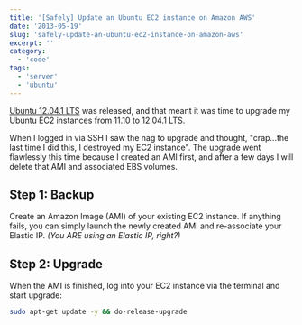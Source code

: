 ```yaml
---
title: '[Safely] Update an Ubuntu EC2 instance on Amazon AWS'
date: '2013-05-19'
slug: 'safely-update-an-ubuntu-ec2-instance-on-amazon-aws'
excerpt: ''
category:
  - 'code'
tags:
  - 'server'
  - 'ubuntu'
---
```


[Ubuntu 12.04.1 LTS](http://www.ubuntu.com/download/server) was released, and that meant it was time to upgrade my Ubuntu EC2 instances from 11.10 to 12.04.1 LTS.

When I logged in via SSH I saw the nag to upgrade and thought, "crap...the last time I did this, I destroyed my EC2 instance". The upgrade went flawlessly this time because I created an AMI first, and after a few days I will delete that AMI and associated EBS volumes.

## Step 1: Backup

Create an Amazon Image (AMI) of your existing EC2 instance. If anything fails, you can simply launch the newly created AMI and re-associate your Elastic IP. _(You ARE using an Elastic IP, right?)_

## Step 2: Upgrade

When the AMI is finished, log into your EC2 instance via the terminal and start upgrade:

```bash
sudo apt-get update -y && do-release-upgrade
```
